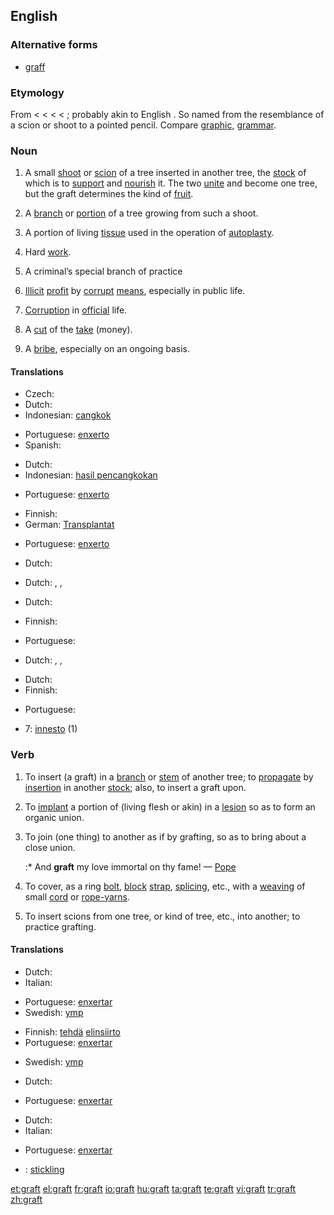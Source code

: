 ==English==
{{wikipedia}}

===Alternative forms===
* [[graff]]

===Etymology===
From {{etyl|enm}} {{term|graffe|lang=enm}} < {{etyl|fro}} {{term|greffe||stylus|lang=fro}} < {{etyl|la}} {{term|graphium||stylus|lang=la}} < {{etyl|grc}} {{term|γραφείον|lang=grc}} < {{term|γράφειν||to writelang=grc}}; probably akin to English {{term|carve}}. So named from the resemblance of a scion or shoot to a pointed pencil. Compare [[graphic]], [[grammar]].

===Noun===
{{en-noun|s|-}}

# {{countable}} A small [[shoot]] or [[scion]] of a tree inserted in another tree, the [[stock]] of which is to [[support]] and [[nourish]] it. The two [[unite]] and become one tree, but the graft determines the kind of [[fruit]].
# {{countable}} A [[branch]] or [[portion]] of a tree growing from such a shoot.
# {{surgery|countable}} A portion of living [[tissue]] used in the operation of [[autoplasty]].
# {{uncountable|colloquial}} Hard [[work]].
# {{uncountable|slang}} A criminal’s special branch of practice
# {{uncountable}} [[illicit|Illicit]] [[profit]] by [[corrupt]] [[means]], especially in public life.
# {{uncountable}} [[corruption|Corruption]] in [[official]] life.
# {{countable|slang}} A [[cut]] of the [[take]] (money).
# {{uncountable|US|politics}} A [[bribe]], especially on an ongoing basis.

{{rfex}}

====Translations====
{{trans-top|small shoot or scion}}
* Czech: {{t-|cs|roub|m}}
* Dutch: {{t-|nl|ent|m|f}}
* Indonesian: [[cangkok]]
{{trans-mid}}
* Portuguese: [[enxerto]] {{m}}
* Spanish: {{t-|es|injerto|m}}
{{trans-bottom}}

{{trans-top|branch or portion of a tree growing from such a shoot}}
* Dutch: {{t-|nl|ent|m|f}}
* Indonesian: [[hasil pencangkokan]]
{{trans-mid}}
* Portuguese: [[enxerto]] {{m}}
{{trans-bottom}}

{{trans-top|portion of living tissue used in the operation of autoplasty}}
* Finnish: {{t-|fi|siirrännäinen}}
* German: [[Transplantat]] {{n}}
{{trans-mid}}
* Portuguese: [[enxerto]] {{m}}
{{trans-bottom}}

{{trans-top|hard work}}
* Dutch: {{t|nl|labeur|n}}
{{trans-mid}}
{{trans-bottom}}

{{trans-top|criminal’s special branch of practice}}
* Dutch: {{t-|nl|métier|n}}, {{t-|nl|branche|f}}, {{t|nl|specialiteit|f}}
{{trans-mid}}
{{trans-bottom}}

{{trans-top|illicit profit by corrupt means, especially in public life}}
{{trans-mid}}
{{trans-bottom}}

{{trans-top|corruption in official life}}
* Dutch: {{t+|nl|corruptie|f}}
{{trans-mid}}
{{trans-bottom}}

{{trans-top|con job}}
* Finnish: {{t-|fi|huijaus}}
{{trans-mid}}
* Portuguese: {{t+|pt|golpe|m}}
{{trans-bottom}}

{{trans-top|cut of the take}}
* Dutch: {{t+|nl|aandeel|n}}, {{t+|nl|deel|n}}, {{t|nl|portie|f}}
{{trans-mid}}
{{trans-bottom}}

{{trans-top|bribe}}
* Dutch: {{t|nl|smeergeld|n}}
* Finnish: {{t+|fi|lahjus}}
{{trans-mid}}
* Portuguese: {{t+|pt|suborno|m}}
{{trans-bottom}}

{{checktrans}}
* {{ttbc|Italian}} 7: [[innesto]] {{m}} (1)

===Verb===
{{en-verb}}

# {{transitive}} To insert (a graft) in a [[branch]] or [[stem]] of another tree; to [[propagate]] by [[insertion]] in another [[stock]]; also, to insert a graft upon.
# {{transitive|surgery}} To [[implant]] a portion of (living flesh or akin) in a [[lesion]] so as to form an organic union.
# {{transitive}} To join (one thing) to another as if by grafting, so as to bring about a close union.
#:* {{rfdate|see [[WT:"]]}} And '''graft''' my love immortal on thy fame! — [[w:Pope|Pope]]
# {{transitive|nautical}} To cover, as a ring [[bolt]], [[block]] [[strap]], [[splicing]], etc., with a [[weaving]] of small [[cord]] or [[rope-yarns]].
# {{intransitive}} To insert scions from one tree, or kind of tree, etc., into another; to practice grafting.

====Translations====
{{trans-top|insert (a graft) in a branch or stem of another tree}}
* Dutch: {{t|nl|enten}}
* Italian: {{t-|it|innestare}}
{{trans-mid}}
* Portuguese: [[enxertar]]
* Swedish: [[ymp]]
{{trans-bottom}}

{{trans-top|implant a portion of (living flesh or akin) in a lesion so as to form an organic union}}
* Finnish: [[tehdä]] [[elinsiirto]]
* Portuguese: [[enxertar]]
{{trans-mid}}
* Swedish: [[ymp]]
{{trans-bottom}}

{{trans-top|join (one thing) to another as if by grafting}}
* Dutch: {{t|nl|enten}}
{{trans-mid}}
* Portuguese: [[enxertar]]
{{trans-bottom}}

{{trans-top|cover, as a ring bolt, block strap, splicing, etc.}}
{{trans-mid}}
{{trans-bottom}}

{{trans-top|insert scions from one tree, or kind of tree, etc.}}
* Dutch: {{t|nl|enten}}
* Italian: {{t-|it|innestare}}
{{trans-mid}}
* Portuguese: [[enxertar]]
{{trans-bottom}}

{{checktrans-top}}
* {{ttbc|Swedish}}: [[stickling]]
{{checktrans-mid}}
{{checktrans-bottom}}

[[et:graft]]
[[el:graft]]
[[fr:graft]]
[[io:graft]]
[[hu:graft]]
[[ta:graft]]
[[te:graft]]
[[vi:graft]]
[[tr:graft]]
[[zh:graft]]